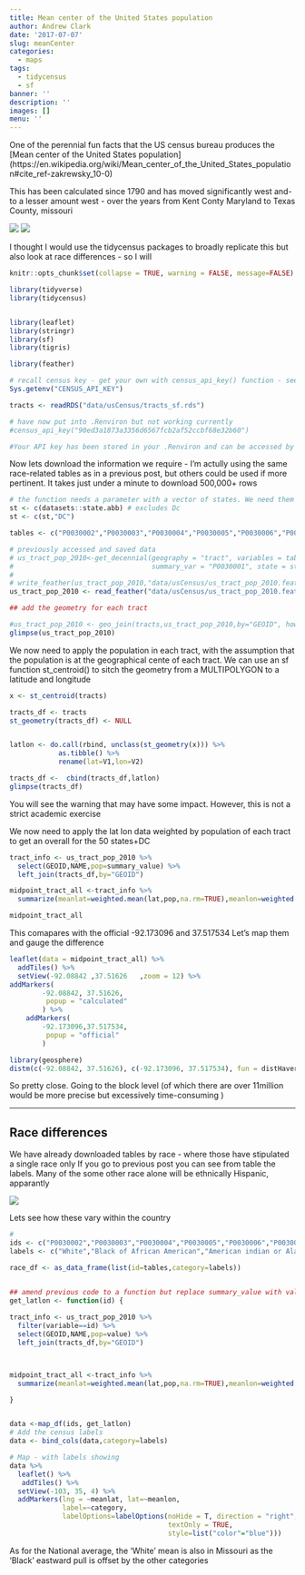 ```yaml
---
title: Mean center of the United States population
author: Andrew Clark
date: '2017-07-07'
slug: meanCenter
categories:
  - maps
tags:
  - tidycensus
  - sf
banner: ''
description: ''
images: []
menu: ''
---
```


One of the perennial fun facts that the US census bureau produces the [Mean center of the United States population] (https://en.wikipedia.org/wiki/Mean_center_of_the_United_States_population#cite_ref-zakrewsky_10-0)

This has been calculated since 1790 and has moved significantly west and- to a lesser amount west - over the years from Kent Conty Maryland to
Texas County, missouri

![](img/meanUSCensus.png)
![](img/usCenter1910.jpg)

I thought I would use the tidycensus packages to broadly replicate this but also look at race differences - so I will

```r
knitr::opts_chunk$set(collapse = TRUE, warning = FALSE, message=FALSE)
```

```r
library(tidyverse)
library(tidycensus) 


library(leaflet)
library(stringr)
library(sf)
library(tigris)

library(feather) 

# recall census key - get your own with census_api_key() function - see documentation
Sys.getenv("CENSUS_API_KEY")

tracts <- readRDS("data/usCensus/tracts_sf.rds")
```




```r
# have now put into .Renviron but not working currently
#census_api_key("90ed3a1873a3356d6567fcb2af52ccbf68e32b60")

#Your API key has been stored in your .Renviron and can be accessed by Sys.getenv("CENSUS_API_KEY")
```


Now lets download the information we require - I'm actully using the same race-related tables as in a previous post, but others could be used if more pertinent. It takes just under a minute to download 500,000+ rows

```r

# the function needs a parameter with a vector of states. We need them all
st <- c(datasets::state.abb) # excludes Dc
st <- c(st,"DC")

tables <- c("P0030002","P0030003","P0030004","P0030005","P0030006","P0030007","P0030008")

# previously accessed and saved data
# us_tract_pop_2010<-get_decennial(geography = "tract", variables = tables, 
#                                  summary_var = "P0030001", state = st, geometry = FALSE)  ###511399
# 
# write_feather(us_tract_pop_2010,"data/usCensus/us_tract_pop_2010.feather")
us_tract_pop_2010 <- read_feather("data/usCensus/us_tract_pop_2010.feather")

## add the geometry for each tract

#us_tract_pop_2010 <- geo_join(tracts,us_tract_pop_2010,by="GEOID", how = "inner")
glimpse(us_tract_pop_2010)

```

We now need to apply the population in each tract, with the assumption that the population is at the geographical cente of each tract. We can use an sf function st_centroid() to sitch the geometry from a MULTIPOLYGON to a latitude and longitude

```r

x <- st_centroid(tracts)

tracts_df <- tracts
st_geometry(tracts_df) <- NULL


latlon <- do.call(rbind, unclass(st_geometry(x))) %>%
            as.tibble() %>% 
            rename(lat=V1,lon=V2)

tracts_df <-  cbind(tracts_df,latlon)
glimpse(tracts_df)

```

You will see the warning that may have some impact. However, this is not a strict academic exercise

We now need to apply the lat lon data weighted by population of each tract to get an overall for the 50 states+DC

```r

tract_info <- us_tract_pop_2010 %>% 
  select(GEOID,NAME,pop=summary_value) %>% 
  left_join(tracts_df,by="GEOID")

midpoint_tract_all <-tract_info %>% 
  summarize(meanlat=weighted.mean(lat,pop,na.rm=TRUE),meanlon=weighted.mean(lon,pop,na.rm=TRUE))

midpoint_tract_all 

```

This comapares with the official -92.173096 and 37.517534
Let's map them and gauge the difference

```r


leaflet(data = midpoint_tract_all) %>%
  addTiles() %>%
  setView(-92.08842	,37.51626	,zoom = 12) %>% 
addMarkers(
        -92.08842, 37.51626,
         popup = "calculated"
        ) %>% 
    addMarkers(
        -92.173096,37.517534,
         popup = "official"
        )

library(geosphere)
distm(c(-92.08842, 37.51626), c(-92.173096, 37.517534), fun = distHaversine)
```

So pretty close. Going to the block level (of which there are over 11million would be more precise but excessively time-consuming
)

---

## Race differences

We have already downloaded tables by race - where  those have stipulated a single race only
If you go to previous post you can see from table the labels. Many of the some other race alone will be ethnically Hispanic, apparantly

![](img/raceOptions.png)

Lets see how these vary within the country

```r

# 
ids <- c("P0030002","P0030003","P0030004","P0030005","P0030006","P0030007")
labels <- c("White","Black of African American","American indian or Alaskan Native","Asian","Pacific Islander","Other Race")

race_df <- as_data_frame(list(id=tables,category=labels))


## amend previous code to a function but replace summary_value with value
get_latlon <- function(id) {
 
tract_info <- us_tract_pop_2010 %>% 
  filter(variable==id) %>% 
  select(GEOID,NAME,pop=value) %>% 
  left_join(tracts_df,by="GEOID")



midpoint_tract_all <-tract_info %>% 
  summarize(meanlat=weighted.mean(lat,pop,na.rm=TRUE),meanlon=weighted.mean(lon,pop,na.rm=TRUE))

}


data <-map_df(ids, get_latlon)
# Add the census labels
data <- bind_cols(data,category=labels)

# Map - with labels showing
data %>% 
  leaflet() %>% 
   addTiles() %>% 
  setView(-103, 35, 4) %>% 
  addMarkers(lng = ~meanlat, lat=~meanlon,
             label=~category,
             labelOptions=labelOptions(noHide = T, direction = "right",
                                       textOnly = TRUE,
                                       style=list("color"="blue")))


```

As for the National average, the 'White' mean is also in Missouri as the 'Black' eastward pull is offset by the other categories
